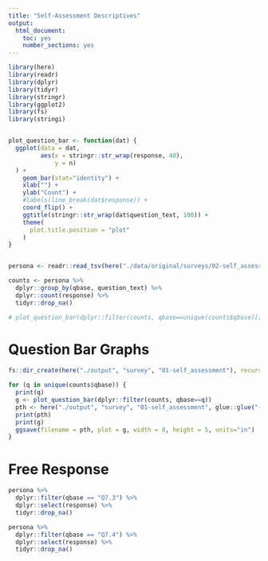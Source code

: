 ```yaml
---
title: "Self-Assessment Descriptives"
output: 
  html_document: 
    toc: yes
    number_sections: yes
---
```


```r
library(here)
library(readr)
library(dplyr)
library(tidyr)
library(stringr)
library(ggplot2)
library(fs)
library(stringi)


plot_question_bar <- function(dat) {
  ggplot(data = dat,
         aes(x = stringr::str_wrap(response, 40),
             y = n)
  ) +
    geom_bar(stat="identity") +
    xlab("") +
    ylab("Count") +
    #labels(line_break(dat$response)) +
    coord_flip() +
    ggtitle(stringr::str_wrap(dat$question_text, 100)) +
    theme(
      plot.title.position = "plot"
    )
}


persona <- readr::read_tsv(here("./data/original/surveys/02-self_assessment_with_questions.tsv"))

counts <- persona %>%
  dplyr::group_by(qbase, question_text) %>%
  dplyr::count(response) %>%
  tidyr::drop_na()
```

```r
# plot_question_bar(dplyr::filter(counts, qbase==unique(counts$qbase)[[11]]))
```

# Question Bar Graphs

```r
fs::dir_create(here("./output", "survey", "01-self_assessment"), recurse = TRUE)

for (q in unique(counts$qbase)) {
  print(q)
  g <- plot_question_bar(dplyr::filter(counts, qbase==q))
  pth <- here("./output", "survey", "01-self_assessment", glue::glue("{q}.png"))
  print(pth)
  print(g)
  ggsave(filename = pth, plot = g, width = 8, height = 5, units="in")
}
```

# Free Response

```r
persona %>%
  dplyr::filter(qbase == "Q7.3") %>%
  dplyr::select(response) %>%
  tidyr::drop_na()
```

```r
persona %>%
  dplyr::filter(qbase == "Q7.4") %>%
  dplyr::select(response) %>%
  tidyr::drop_na()
```

